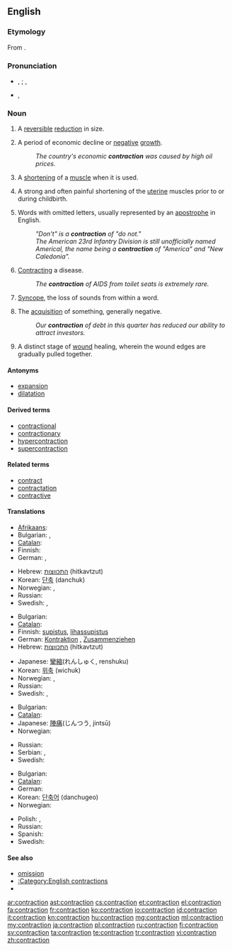 ==English==

===Etymology===
From {{etyl|la}} {{term|contractio|contractiō|lang=la}}.

===Pronunciation===
* {{a|UK}} {{IPA|/ˈkɒn.tɹæk.ʃən/}}, {{X-SAMPA|/"kQn.tr{k.S@n/}} {{qualifier|stressed}}; {{IPA|/kənˈtræk.ʃən/}}, {{X-SAMPA|/k@n"tr{k.S@n/}} {{qualifier|unstressed}}
* {{a|US}} {{IPA|/kənˈtɹæk.ʃən/}}, {{X-SAMPA|/k@n"tr{k.S@n/}}
*: {{rhymes|ækʃən}}

===Noun===
{{en-noun}}

# A [[reversible]] [[reduction]] in size.
# {{economics}} A period of economic decline or [[negative]] [[growth]].
#: ''The country's economic '''contraction''' was caused by high oil prices.''
# {{biology}} A [[shorten]]ing of a [[muscle]] when it is used.
# {{medicine}} A strong and often painful shortening of the [[uterine]] muscles prior to or during childbirth.
# Words with omitted letters, usually represented by an [[apostrophe]] in English.
#: ''"Don't" is a '''contraction''' of "do not."''
#: ''The American 23rd Infantry Division is still unofficially named Americal, the name being a '''contraction''' of "America" and "New Caledonia".''
# {{medicine}} [[contract|Contracting]] a disease.
#: ''The '''contraction''' of AIDS from toilet seats is extremely rare.''
# {{phonetics}} [[syncope|Syncope]], the loss of sounds from within a word.
# The [[acquisition]] of something, generally negative.
#: ''Our '''contraction''' of debt in this quarter has reduced our ability to attract investors.''
# {{medicine}} A distinct stage of [[wound]] healing, wherein the wound edges are gradually pulled together.

====Antonyms====
* [[expansion]]
* [[dilatation]]

====Derived terms====
* [[contractional]]
* [[contractionary]]
* [[hypercontraction]]
* [[supercontraction]]

====Related terms====
* [[contract]]
* [[contractation]]
* [[contractive]]

====Translations====
{{trans-top|reduction in size or activity}}
* [[Afrikaans]]: {{t-|af|verkleining|xs=Afrikaans}}
* Bulgarian: {{t|bg|свиване|n}},  {{t|bg|скъсяване|n}}
* [[Catalan]]: {{t|ca|contracció|f}}
* Finnish: {{t+|fi|taantuma}}
* German: {{t+|de|Verkleinerung}}, {{t+|de|Kontraktion}}
{{trans-mid}}
* Hebrew: [[התכווצות]] (hitkavtzut) {{f}}
* Korean: [[단축]] (danchuk)
* Norwegian: {{t|no|kontraksjon}}, {{t|no|forminskning}}
* Russian: {{t+|ru|сокращение}}
* Swedish: {{t|sv|minskning}}, {{t|sv|kontraktion}}
{{trans-bottom}}

{{trans-top|shortening of a muscle when it is used}}
* Bulgarian: {{t|bg|свиване|n}}
* [[Catalan]]: {{t|ca|contracció|f}}
* Finnish: [[supistus]], [[lihassupistus]]
* German: [[Kontraktion]] {{f}}, [[Zusammenziehen]] {{n}}
* Hebrew: [[התכווצות]] (hitkavtzut) {{f}}
{{trans-mid}}
* Japanese: [[攣縮]](れんしゅく, renshuku)
* Korean: [[위축]] (wichuk)
* Norwegian: {{t|no|kontraksjon}}, {{t|no|sammentrekning}}
* Russian: {{t+|ru|сокращение}}
* Swedish: {{t|sv|kontraktion}}, {{t|sv|sammandragning}}
{{trans-bottom}}

{{trans-top|painful shortening of the uterine muscles}}
* Bulgarian: {{t|bg|контракция|f}}
* [[Catalan]]: {{t|ca|contracció|f}}
* Japanese: [[陣痛]](じんつう, jintsū)
* Norwegian: {{t|no|sammentrekning}}
{{trans-mid}}
* Russian: {{t+|ru|сокращение}}
* Serbian: {{t|sr|контракција|f|tr=kontrakcija|sc=Cyrl}}, {{t|sr|трудови|p|tr=trudovi|sc=Cyrl}}
* Swedish: {{t|sv|sammandragning}}
{{trans-bottom}}

{{trans-top|shortened word or phrase}}
* Bulgarian: {{t|bg|съкращение|n}}
* [[Catalan]]: {{t|ca|contracció|f}}
* German: {{t+|de|Kontraktion|f}}
* Korean: [[단축어]] (danchugeo)
* Norwegian: {{t|no|sammentrekning}}
{{trans-mid}}
* Polish: {{t|pl|kontrakcja|f}}, {{t|pl|forma ściąnięta}}
* Russian: {{t+|ru|сокращение}}
* Spanish: {{t+|es|contracción|f}}
* Swedish: {{t|sv|sammandragning}}
{{trans-bottom}}

====See also====
* [[omission]]
* [[:Category:English contractions]]
* {{pedialite|dab=contraction}}

[[ar:contraction]]
[[ast:contraction]]
[[cs:contraction]]
[[et:contraction]]
[[el:contraction]]
[[fa:contraction]]
[[fr:contraction]]
[[ko:contraction]]
[[io:contraction]]
[[id:contraction]]
[[it:contraction]]
[[kn:contraction]]
[[hu:contraction]]
[[mg:contraction]]
[[ml:contraction]]
[[my:contraction]]
[[ja:contraction]]
[[pl:contraction]]
[[ru:contraction]]
[[fi:contraction]]
[[sv:contraction]]
[[ta:contraction]]
[[te:contraction]]
[[tr:contraction]]
[[vi:contraction]]
[[zh:contraction]]
